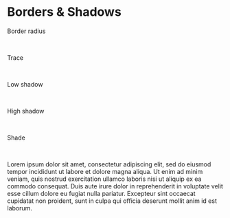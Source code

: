 
<Meta title="Design/Borders & Shadows" />

# Borders & Shadows

<div className="BordersAndShadows">
  <section>
    <p>Border radius</p>
    <div className="border-radius">&nbsp;</div>
    <p>Trace</p>
    <div className="trace">&nbsp;</div>
  </section>
  <section>
    <p>Low shadow</p>
    <div className="low-shadow">&nbsp;</div>
    <p>High shadow</p>
    <div className="high-shadow">&nbsp;</div>
    <p>Shade</p>
    <div className="shade-container">
      <div className="shade">&nbsp;</div>
      <p>
        Lorem ipsum dolor sit amet, consectetur adipiscing elit, sed do
        eiusmod tempor incididunt ut labore et dolore magna aliqua. Ut enim
        ad minim veniam, quis nostrud exercitation ullamco laboris nisi ut
        aliquip ex ea commodo consequat. Duis aute irure dolor in
        reprehenderit in voluptate velit esse cillum dolore eu fugiat nulla
        pariatur. Excepteur sint occaecat cupidatat non proident, sunt in
        culpa qui officia deserunt mollit anim id est laborum.
      </p>
    </div>
  </section>
</div>
